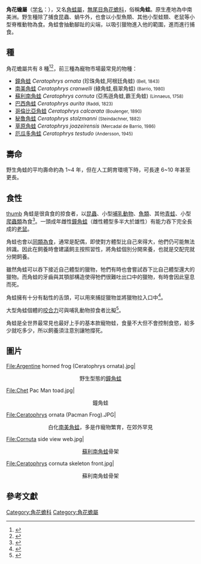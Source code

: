 {{automatic taxobox
| taxon = Ceratophrys
| name = ''角蛙''
| image = Cranwell's horned frog.jpg
| image_width = 240px
| authority = [[維德-新維德親王|Wied-Neuwied]], 1824
| subdivision_ranks = [[種|種]]
| subdivision =  8種，見[[#種|內文]]
}}
'''角花蟾屬'''（[[学名|学名]]：''{{lang|la|Ceratophrys}}''），又名[[角蛙屬|角蛙屬]]，[[無尾目|無尾目]][[角花蟾科|角花蟾科]]，俗稱'''角蛙'''。原生產地為中南美洲。野生種除了捕食昆蟲、蝸牛外，也會以小型魚類、其他小型蛙類、老鼠等小型脊椎動物為食。角蛙會抽動腳趾的尖端，以吸引獵物進入他的範圍，進而進行捕食。

==種==
角花蟾屬共有 8 種<ref name=frost>{{cite web |url=http://research.amnh.org/vz/herpetology/amphibia/Amphibia/Anura/Ceratophryidae/Ceratophrys |title=''Ceratophrys'' Wied-Neuwied, 1824 |author=Frost, Darrel R. |year=2014 |work=Amphibian Species of the World: an Online Reference. Version 6.0 |publisher=American Museum of Natural History |accessdate=18 December 2014 |archive-date=2019-08-09 |archive-url=https://web.archive.org/web/20190809151126/http://research.amnh.org/vz/herpetology/amphibia/Amphibia/Anura/Ceratophryidae/Ceratophrys |dead-url=no }}</ref><ref name=AmphibiaWeb>{{cite web |url=http://www.amphibiaweb.org/lists/Ceratophryidae.shtml |title=Ceratophryidae |year=2014 |work=AmphibiaWeb: Information on amphibian biology and conservation. [web application] |publisher=Berkeley, California: AmphibiaWeb |accessdate=18 December 2014 |archive-url=https://web.archive.org/web/20141209121203/http://amphibiaweb.org/lists/Ceratophryidae.shtml |archive-date=2014-12-09 |dead-url=yes }}</ref>，前三種為寵物市場最常見的物種：
*[[鐘角蛙|鐘角蛙]]   ''Ceratophrys ornata'' (珍珠角蛙,阿根廷角蛙) <small>(Bell, 1843)</small>
*[[南美角蛙|南美角蛙]]   ''Ceratophrys cranwelli'' (綠角蛙,翡翠角蛙) <small>(Barrio, 1980)</small>
*[[蘇利南角蛙|蘇利南角蛙]]   ''Ceratophrys cornuta'' (亞馬遜角蛙,霸王角蛙) <small>(Linnaeus, 1758)</small>
*[[巴西角蛙|巴西角蛙]]   ''Ceratophrys aurita'' <small>(Raddi, 1823)</small>
*[[哥倫比亞角蛙|哥倫比亞角蛙]]   ''Ceratophrys calcarata'' <small>(Boulenger, 1890)</small>
*[[秘魯角蛙|秘魯角蛙]]   ''Ceratophrys stolzmanni'' <small>(Steindachner, 1882)</small>
*[[草原角蛙|草原角蛙]]   ''Ceratophrys joazeirensis'' <small>(Mercadal de Barrio, 1986)</small>
*[[厄瓜多角蛙|厄瓜多角蛙]]   ''Ceratophrys testudo'' <small>(Andersson, 1945)</small>

==壽命==
野生角蛙的平均壽命約為 1~4 年，但在人工飼育環境下時，可長達 6~10 年甚至更長。

==食性==
[[file:Dentition_of_Ceratophrys_cranwelli.jpg|thumb]]
角蛙是很貪食的掠食者，以[[昆蟲|昆蟲]]、小型[[哺乳動物|哺乳動物]]、[[魚類|魚類]]、其他[[青蛙|青蛙]]、小型[[爬蟲類|爬蟲類]]為食<ref>{{cite journal|author=Schalk, C. M., Montaña, C. G., Klemish, J. L., Wild, E. R.|title=On the diet of the frogs of the Ceratophryidae: synopsis and new contributions.|journal=South American Journal of Herpetology|year=2014|volume=9|pages=90–105|url=http://www.bioone.org/doi/abs/10.2994/SAJH-D-14-00008.1|access-date=2018-12-28|archive-date=2018-12-02|archive-url=https://web.archive.org/web/20181202202734/http://www.bioone.org/doi/abs/10.2994/SAJH-D-14-00008.1|dead-url=no}}</ref>。一頭成年雌性[[鐘角蛙|鐘角蛙]]（雌性體型多半大於雄性）有能力吞下完全長成的[[老鼠|老鼠]]。

角蛙也會以[[同類相食|同類為食]]，通常是配偶，即使對方體型比自己來得大，他們仍可能無法辨識。因此在飼養時會建議飼主按照習性，將角蛙個別分開來養，也就是交配完就分開飼養。

雖然角蛙可以吞下接近自己體型的獵物，牠們有時也會嘗試吞下比自己體型還大的獵物。而角蛙的牙齒與其顎部構造使得牠們很難吐出口中的獵物，有時會因此窒息而死。

角蛙擁有十分有黏性的舌頭，可以用來捕捉獵物並將獵物拉入口中<ref>{{cite journal|author=Kleinteich, T., Gorb, S.N.|title=Tongue adhesion in the horned frog Ceratophrys sp.|journal=Scientific Reports|year=2014|volume=4|pages=5225|url=https://www.nature.com/articles/srep05225|access-date=2018-12-28|archive-date=2020-10-16|archive-url=https://web.archive.org/web/20201016045805/https://www.nature.com/articles/srep05225|dead-url=no}}</ref>。

大型角蛙個體的[[咬合力|咬合力]]可與哺乳動物掠食者比擬<ref>{{cite journal|author=Lappin, A. K., Wilcox, S.C., Moriarty D. J., Stoeppler A. R., Evans, S. E., Jones, M.E.H.|title=Bite force in the horned frog (Ceratophrys cranwelli) with implications for extinct giant frogs.|journal=Scientific Reports|year=2017|volume=7|pages=11963|url=https://www.nature.com/articles/s41598-017-11968-6|access-date=2018-12-28|archive-date=2020-05-04|archive-url=https://web.archive.org/web/20200504181725/https://www.nature.com/articles/s41598-017-11968-6|dead-url=no}}</ref>。

角蛙是全世界最常見也最好上手的基本款寵物蛙，食量不大但不會控制食慾，給多少就吃多少，所以飼養須注意別讓牠撐死。

== 圖片 ==
<gallery>
File:Argentine horned frog (Ceratophrys ornata).jpg|<center>野生型態的[[鐘角蛙|鐘角蛙]]</center>
File:Chet Pac Man toad.jpg|<center>鐘角蛙</center>
File:Ceratophrys ornata (Pacman Frog).JPG|<center>白化[[南美角蛙|南美角蛙]]，多是作寵物繁育，在郊外罕見</center>
File:Cornuta side view web.jpg|<center>[[蘇利南角蛙|蘇利南角蛙]]骨架</center>
File:Ceratophrys cornuta skeleton front.jpg|<center>蘇利南角蛙骨架</center>
</gallery>

==參考文獻==
{{Reflist|2}}

{{Taxonbar|from=Q1421385}}

[[Category:角花蟾科|Category:角花蟾科]]
[[Category:角花蟾屬|Category:角花蟾屬]]